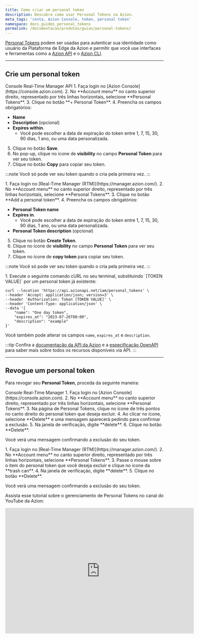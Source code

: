 ```yaml
---
title: Como criar um personal token
description: Descubra como usar Personal Tokens na Azion.
meta_tags: 'conta, Azion Console, token, personal token'
namespace: docs_guides_personal_tokens
permalink: /documentacao/produtos/guias/personal-tokens/
---
```



<InterfaceNote />

[Personal Tokens](/pt-br/documentacao/produtos/gestao-de-contas/personal-tokens/) podem ser usadas para autenticar sua identidade como usuário da Plataforma de Edge da Azion e permitir que você use interfaces e ferramentas como a [Azion API](https://api.azion.com) e o [Azion CLI](/pt-br/documentacao/produtos/azion-cli/visao-geral/).

---

## Crie um personal token

<Tabs client:visible>
    <Fragment slot="tab.console">Console</Fragment>
    <Fragment slot="tab.rtm">Real-Time Manager</Fragment>
    <Fragment slot="tab.api">API</Fragment>

<Fragment slot="panel.console">
1. Faça login no [Azion Console](https://console.azion.com).
2. No **Account menu** no canto superior direito, representado por três linhas horizontais, selecione **Personal Tokens**.
3. Clique no botão **+ Personal Token**.
4. Preencha os campos obrigatórios:

   - **Name**
   - **Description** (opcional)
   - **Expires within**.
      - Você pode escolher a data de expiração do token entre 1, 7, 15, 30, 90 dias, 1 ano, ou uma data personalizada.

5. Clique no botão **Save**.
6. No pop-up, clique no ícone de **visibility** no campo **Personal Token** para ver seu token.
7. Clique no botão **Copy** para copiar seu token.

:::note
Você só pode ver seu token quando o cria pela primeira vez.
:::
</Fragment>

<Fragment slot="panel.rtm">
1. Faça login no [Real-Time Manager (RTM)](https://manager.azion.com/).
2. No **Account menu** no canto superior direito, representado por três linhas horizontais, selecione **Personal Tokens**.
3. Clique no botão **Add a personal token**.
4. Preencha os campos obrigatórios:

   - **Personal Token name**
   - **Expires in**.
      - Você pode escolher a data de expiração do token entre 1, 7, 15, 30, 90 dias, 1 ano, ou uma data personalizada.
   - **Personal Token description** (opcional)

5. Clique no botão **Create Token**.
6. Clique no ícone de **visibility** no campo **Personal Token** para ver seu token.
7. Clique no ícone de **copy token** para copiar seu token.

:::note
Você só pode ver seu token quando o cria pela primeira vez.
:::
</Fragment>

<Fragment slot="panel.api">
1. Execute o seguinte comando cURL no seu terminal, substituindo `[TOKEN VALUE]` por um personal token já existente:

```
curl --location 'https://api.azionapi.net/iam/personal_tokens' \
--header 'Accept: application/json; version=3' \
--header 'Authorization: Token [TOKEN VALUE]' \
--header 'Content-Type: application/json' \
--data '{   
    "name": "One day token",
    "expires_at": "2023-07-26T00:00",
    "description": "example"
}'
```

Você também pode alterar os campos `name`, `expires_at` e `description`.

:::tip
Confira a [documentação da API da Azion](https://api.azion.com/) e a [especificação OpenAPI](https://github.com/aziontech/azionapi-openapi/) para saber mais sobre todos os recursos disponíveis via API.
:::
</Fragment>

</Tabs>

---

## Revogue um personal token

Para revogar seu **Personal Token**, proceda da seguinte maneira:

<Tabs client:visible>
    <Fragment slot="tab.console">Console</Fragment>
    <Fragment slot="tab.rtm">Real-Time Manager</Fragment>

<Fragment slot="panel.console">
1. Faça login no [Azion Console](https://console.azion.com).
2. No **Account menu** no canto superior direito, representado por três linhas horizontais, selecione **Personal Tokens**.
3. Na página de Personal Tokens, clique no ícone de três pontos no canto direito do personal token que deseja excluir.
4. Ao clicar no ícone, selecione **Delete** e uma mensagem aparecerá pedindo para confirmar a exclusão.
5. Na janela de verificação, digite **delete**.
6. Clique no botão **Delete**.

Você verá uma mensagem confirmando a exclusão do seu token.
</Fragment>

<Fragment slot="panel.rtm">
1. Faça login no [Real-Time Manager (RTM)](https://manager.azion.com/).
2. No **Account menu** no canto superior direito, representado por três linhas horizontais, selecione **Personal Tokens**.
3. Passe o mouse sobre o item do personal token que você deseja excluir e clique no ícone da **trash can**.
4. Na janela de verificação, digite **delete**.
5. Clique no botão **Delete**.

Você verá uma mensagem confirmando a exclusão do seu token.
</Fragment>

</Tabs>

Assista esse tutorial sobre o gerenciamento de Personal Tokens no canal do YouTube da Azion:

<iframe
   src="https://www.youtube.com/embed/HOkuSudhKfE"
   loading="lazy"
   width="600"
   height="400"
   title="Secure Your Azion Personal Tokens: Creating and revoking Personal Tokens"
   frameborder="0"
   allow="accelerometer; autoplay; clipboard-write; encrypted-media; gyroscope; picture-in-picture; web-share"
   allowfullscreen>
   </iframe>
